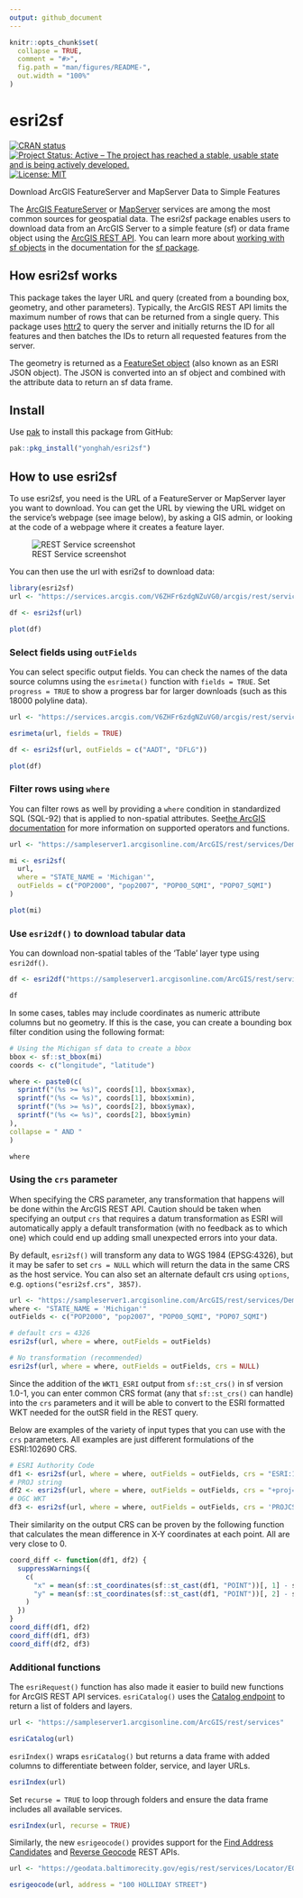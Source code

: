 ```yaml
---
output: github_document
---
```


<!-- README.md is generated from README.Rmd. Please edit that file -->

```r
knitr::opts_chunk$set(
  collapse = TRUE,
  comment = "#>",
  fig.path = "man/figures/README-",
  out.width = "100%"
)
```

# esri2sf

<!-- badges: start -->

[![CRAN status](https://www.r-pkg.org/badges/version/esri2sf)](https://CRAN.R-project.org/package=esri2sf) [![Project Status: Active -- The project has reached a stable, usable state and is being actively developed.](https://www.repostatus.org/badges/latest/active.svg)](https://www.repostatus.org/#active) [![License: MIT](https://img.shields.io/badge/License-MIT-yellow.svg)](https://opensource.org/licenses/MIT)

<!-- badges: end -->

Download ArcGIS FeatureServer and MapServer Data to Simple Features

The [ArcGIS FeatureServer](https://enterprise.arcgis.com/en/server/latest/publish-services/windows/what-is-a-feature-service-.htm) or [MapServer](https://enterprise.arcgis.com/en/server/latest/publish-services/windows/what-is-a-map-service.htm) services are among the most common sources for geospatial data. The esri2sf package enables users to download data from an ArcGIS Server to a simple feature (sf) or data frame object using the [ArcGIS REST API](https://developers.arcgis.com/rest/). You can learn more about [working with sf objects](https://r-spatial.github.io/sf/articles/sf1.html) in the documentation for the [sf package](https://r-spatial.github.io/sf/).

## How esri2sf works

This package takes the layer URL and query (created from a bounding box, geometry, and other parameters). Typically, the ArcGIS REST API limits the maximum number of rows that can be returned from a single query. This package uses [httr2](https://httr2.r-lib.org/) to query the server and initially returns the ID for all features and then batches the IDs to return all requested features from the server.

The geometry is returned as a [FeatureSet object](https://developers.arcgis.com/documentation/common-data-types/featureset-object.htm) (also known as an ESRI JSON object). The JSON is converted into an sf object and combined with the attribute data to return an sf data frame.

## Install

Use [pak](https://pak.r-lib.org/) to install this package from GitHub:

``` r
pak::pkg_install("yonghah/esri2sf")
```

## How to use esri2sf

To use esri2sf, you need is the URL of a FeatureServer or MapServer layer you want to download. You can get the URL by viewing the URL widget on the service's webpage (see image below), by asking a GIS admin, or looking at the code of a webpage where it creates a feature layer.

![REST Service screenshot](inst/www/images/rest-service-ss.png)

You can then use the url with esri2sf to download data:

```r
library(esri2sf)
url <- "https://services.arcgis.com/V6ZHFr6zdgNZuVG0/arcgis/rest/services/Landscape_Trees/FeatureServer/0"

df <- esri2sf(url)

plot(df)
```

<!-- ![point plot](https://user-images.githubusercontent.com/3218468/29668766-544723a2-88af-11e7-8852-e8f7d21ffd5b.png) -->

### Select fields using `outFields`

You can select specific output fields. You can check the names of the data source columns using the `esrimeta()` function with `fields = TRUE`. Set `progress = TRUE` to show a progress bar for larger downloads (such as this 18000 polyline data).

```r
url <- "https://services.arcgis.com/V6ZHFr6zdgNZuVG0/arcgis/rest/services/Florida_Annual_Average_Daily_Traffic/FeatureServer/0"

esrimeta(url, fields = TRUE)

df <- esri2sf(url, outFields = c("AADT", "DFLG"))

plot(df)
```

<!-- ![line plot](https://user-images.githubusercontent.com/3218468/29668781-5dc1f4de-88af-11e7-8680-4d2ad648e04f.png) -->

### Filter rows using `where` 

You can filter rows as well by providing a `where` condition in standardized SQL (SQL-92) that is applied to non-spatial attributes. See[ the ArcGIS documentation](https://enterprise.arcgis.com/en/portal/latest/use/calculate-fields.htm#ESRI_SECTION1_28F344E2E80C410A98D443FF301DF989) for more information on supported operators and functions.

```r
url <- "https://sampleserver1.arcgisonline.com/ArcGIS/rest/services/Demographics/ESRI_Census_USA/MapServer/3"

mi <- esri2sf(
  url,
  where = "STATE_NAME = 'Michigan'",
  outFields = c("POP2000", "pop2007", "POP00_SQMI", "POP07_SQMI")
)

plot(mi)
```

<!-- ![polygon plot](https://user-images.githubusercontent.com/3218468/29668791-63e66976-88af-11e7-9f6c-5d95bac4a69e.png) -->

### Use `esri2df()` to download tabular data

You can download non-spatial tables of the 'Table' layer type using `esri2df()`.

```r
df <- esri2df("https://sampleserver1.arcgisonline.com/ArcGIS/rest/services/WaterTemplate/WaterDistributionInventoryReport/MapServer/5", objectIds = paste(1:50, collapse = ","))

df
```

In some cases, tables may include coordinates as numeric attribute columns but no geometry. If this is the case, you can create a bounding box filter condition using the following format:

```r
# Using the Michigan sf data to create a bbox
bbox <- sf::st_bbox(mi)
coords <- c("longitude", "latitude")

where <- paste0(c(
  sprintf("(%s >= %s)", coords[1], bbox$xmax),
  sprintf("(%s <= %s)", coords[1], bbox$xmin),
  sprintf("(%s >= %s)", coords[2], bbox$ymax),
  sprintf("(%s <= %s)", coords[2], bbox$ymin)
),
collapse = " AND "
)

where
```

### Using the `crs` parameter

When specifying the CRS parameter, any transformation that happens will be done within the ArcGIS REST API. Caution should be taken when specifying an output `crs` that requires a datum transformation as ESRI will automatically apply a default transformation (with no feedback as to which one) which could end up adding small unexpected errors into your data.

By default, `esri2sf()` will transform any data to WGS 1984 (EPSG:4326), but it may be safer to set `crs = NULL` which will return the data in the same CRS as the host service. You can also set an alternate default crs using `options`, e.g. `options("esri2sf.crs", 3857)`.

```r
url <- "https://sampleserver1.arcgisonline.com/ArcGIS/rest/services/Demographics/ESRI_Census_USA/MapServer/3"
where <- "STATE_NAME = 'Michigan'"
outFields <- c("POP2000", "pop2007", "POP00_SQMI", "POP07_SQMI")

# default crs = 4326
esri2sf(url, where = where, outFields = outFields)

# No transformation (recommended)
esri2sf(url, where = where, outFields = outFields, crs = NULL)
```

Since the addition of the `WKT1_ESRI` output from `sf::st_crs()` in sf version 1.0-1, you can enter common CRS format (any that `sf::st_crs()` can handle) into the `crs` parameters and it will be able to convert to the ESRI formatted WKT needed for the outSR field in the REST query.

Below are examples of the variety of input types that you can use with the `crs` parameters. All examples are just different formulations of the ESRI:102690 CRS.

```r
# ESRI Authority Code
df1 <- esri2sf(url, where = where, outFields = outFields, crs = "ESRI:102690")
# PROJ string
df2 <- esri2sf(url, where = where, outFields = outFields, crs = "+proj=lcc +lat_1=42.1 +lat_2=43.66666666666666 +lat_0=41.5 +lon_0=-84.36666666666666 +x_0=4000000 +y_0=0 +datum=NAD83 +units=us-ft +no_defs")
# OGC WKT
df3 <- esri2sf(url, where = where, outFields = outFields, crs = 'PROJCS["NAD_1983_StatePlane_Michigan_South_FIPS_2113_Feet",GEOGCS["GCS_North_American_1983",DATUM["North_American_Datum_1983",SPHEROID["GRS_1980",6378137,298.257222101]],PRIMEM["Greenwich",0],UNIT["Degree",0.017453292519943295]],PROJECTION["Lambert_Conformal_Conic_2SP"],PARAMETER["False_Easting",13123333.33333333],PARAMETER["False_Northing",0],PARAMETER["Central_Meridian",-84.36666666666666],PARAMETER["Standard_Parallel_1",42.1],PARAMETER["Standard_Parallel_2",43.66666666666666],PARAMETER["Latitude_Of_Origin",41.5],UNIT["Foot_US",0.30480060960121924],AUTHORITY["EPSG","102690"]]')
```

Their similarity on the output CRS can be proven by the following function that calculates the mean difference in X-Y coordinates at each point. All are very close to 0.

```r
coord_diff <- function(df1, df2) {
  suppressWarnings({
    c(
      "x" = mean(sf::st_coordinates(sf::st_cast(df1, "POINT"))[, 1] - sf::st_coordinates(sf::st_cast(df2, "POINT"))[, 1]),
      "y" = mean(sf::st_coordinates(sf::st_cast(df1, "POINT"))[, 2] - sf::st_coordinates(sf::st_cast(df2, "POINT"))[, 2])
    )
  })
}
coord_diff(df1, df2)
coord_diff(df1, df3)
coord_diff(df2, df3)
```

### Additional functions

The `esriRequest()` function has also made it easier to build new functions for ArcGIS REST API services. `esriCatalog()` uses the [Catalog endpoint](https://developers.arcgis.com/rest/services-reference/enterprise/catalog.htm) to return a list of folders and layers.

```r
url <- "https://sampleserver1.arcgisonline.com/ArcGIS/rest/services"

esriCatalog(url)
```

`esriIndex()` wraps `esriCatalog()` but returns a data frame with added columns to differentiate between folder, service, and layer URLs.

```r
esriIndex(url)
```

Set `recurse = TRUE` to loop through folders and ensure the data frame includes all available services.

```r
esriIndex(url, recurse = TRUE)
```

Similarly, the new `esrigeocode()` provides support for the [Find Address Candidates](https://developers.arcgis.com/rest/services-reference/enterprise/find-address-candidates.htm) and [Reverse Geocode](https://developers.arcgis.com/rest/services-reference/enterprise/reverse-geocode.htm) REST APIs.

```r
url <- "https://geodata.baltimorecity.gov/egis/rest/services/Locator/EGISCompositeLocator/GeocodeServer"

esrigeocode(url, address = "100 HOLLIDAY STREET")
```


